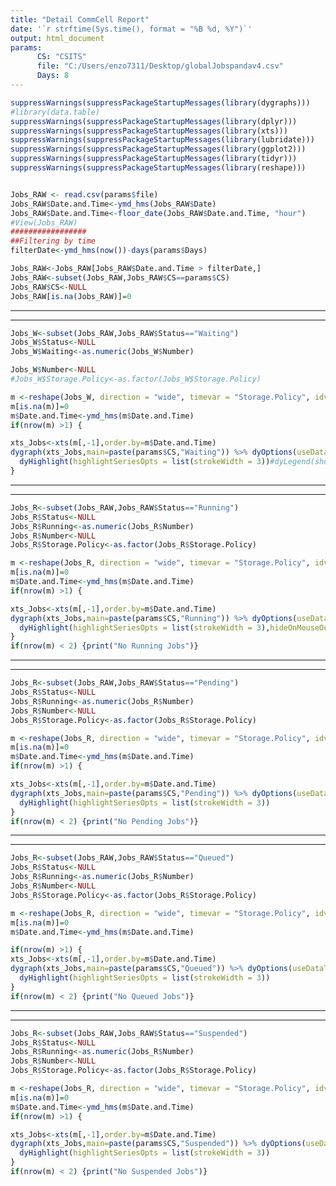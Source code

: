 ```yaml
---
title: "Detail CommCell Report"
date: '`r strftime(Sys.time(), format = "%B %d, %Y")`'
output: html_document
params:
      CS: "CSITS"
      file: "C:/Users/enzo7311/Desktop/globalJobspandav4.csv"
      Days: 8
---
```


```r
suppressWarnings(suppressPackageStartupMessages(library(dygraphs)))
#library(data.table)
suppressWarnings(suppressPackageStartupMessages(library(dplyr)))
suppressWarnings(suppressPackageStartupMessages(library(xts)))
suppressWarnings(suppressPackageStartupMessages(library(lubridate)))
suppressWarnings(suppressPackageStartupMessages(library(ggplot2)))
suppressWarnings(suppressPackageStartupMessages(library(tidyr)))
suppressWarnings(suppressPackageStartupMessages(library(reshape)))


Jobs_RAW <- read.csv(params$file)
Jobs_RAW$Date.and.Time<-ymd_hms(Jobs_RAW$Date)
Jobs_RAW$Date.and.Time<-floor_date(Jobs_RAW$Date.and.Time, "hour")
#View(Jobs_RAW)
#################
##Filtering by time
filterDate<-ymd_hms(now())-days(params$Days)

Jobs_RAW<-Jobs_RAW[Jobs_RAW$Date.and.Time > filterDate,]
Jobs_RAW<-subset(Jobs_RAW,Jobs_RAW$CS==params$CS)
Jobs_RAW$CS<-NULL
Jobs_RAW[is.na(Jobs_RAW)]=0
```

***

***

```r

Jobs_W<-subset(Jobs_RAW,Jobs_RAW$Status=="Waiting")
Jobs_W$Status<-NULL
Jobs_W$Waiting<-as.numeric(Jobs_W$Number)

Jobs_W$Number<-NULL
#Jobs_W$Storage.Policy<-as.factor(Jobs_W$Storage.Policy)

m <-reshape(Jobs_W, direction = "wide", timevar = "Storage.Policy", idvar = "Date.and.Time")          
m[is.na(m)]=0
m$Date.and.Time<-ymd_hms(m$Date.and.Time)
if(nrow(m) >1) {

xts_Jobs<-xts(m[,-1],order.by=m$Date.and.Time)
dygraph(xts_Jobs,main=paste(params$CS,"Waiting")) %>% dyOptions(useDataTimezone = TRUE,fillGraph = TRUE, fillAlpha = 0.2)%>% dyRangeSelector()%>% dyRangeSelector()%>%
  dyHighlight(highlightSeriesOpts = list(strokeWidth = 3))#dyLegend(show = "follow",width = 400)%>%
}
```

***

***

```r
Jobs_R<-subset(Jobs_RAW,Jobs_RAW$Status=="Running")
Jobs_R$Status<-NULL
Jobs_R$Running<-as.numeric(Jobs_R$Number)
Jobs_R$Number<-NULL
Jobs_R$Storage.Policy<-as.factor(Jobs_R$Storage.Policy)

m <-reshape(Jobs_R, direction = "wide", timevar = "Storage.Policy", idvar = "Date.and.Time")          
m[is.na(m)]=0
m$Date.and.Time<-ymd_hms(m$Date.and.Time)
if(nrow(m) >1) {

xts_Jobs<-xts(m[,-1],order.by=m$Date.and.Time)
dygraph(xts_Jobs,main=paste(params$CS,"Running")) %>% dyOptions(useDataTimezone = TRUE,fillGraph = TRUE, fillAlpha = 0.2)%>% dyRangeSelector()%>% dyRangeSelector()%>%
  dyHighlight(highlightSeriesOpts = list(strokeWidth = 3),hideOnMouseOut = FALSE)
}
if(nrow(m) < 2) {print("No Running Jobs")} 
```

***

***

```r
Jobs_R<-subset(Jobs_RAW,Jobs_RAW$Status=="Pending")
Jobs_R$Status<-NULL
Jobs_R$Running<-as.numeric(Jobs_R$Number)
Jobs_R$Number<-NULL
Jobs_R$Storage.Policy<-as.factor(Jobs_R$Storage.Policy)

m <-reshape(Jobs_R, direction = "wide", timevar = "Storage.Policy", idvar = "Date.and.Time")          
m[is.na(m)]=0
m$Date.and.Time<-ymd_hms(m$Date.and.Time)
if(nrow(m) >1) {

xts_Jobs<-xts(m[,-1],order.by=m$Date.and.Time)
dygraph(xts_Jobs,main=paste(params$CS,"Pending")) %>% dyOptions(useDataTimezone = TRUE,fillGraph = TRUE, fillAlpha = 0.2)%>% dyRangeSelector()%>% dyRangeSelector()%>%
  dyHighlight(highlightSeriesOpts = list(strokeWidth = 3))
}
if(nrow(m) < 2) {print("No Pending Jobs")} 
```

***

***

```r
Jobs_R<-subset(Jobs_RAW,Jobs_RAW$Status=="Queued")
Jobs_R$Status<-NULL
Jobs_R$Running<-as.numeric(Jobs_R$Number)
Jobs_R$Number<-NULL
Jobs_R$Storage.Policy<-as.factor(Jobs_R$Storage.Policy)

m <-reshape(Jobs_R, direction = "wide", timevar = "Storage.Policy", idvar = "Date.and.Time")          
m[is.na(m)]=0
m$Date.and.Time<-ymd_hms(m$Date.and.Time)

if(nrow(m) >1) {
xts_Jobs<-xts(m[,-1],order.by=m$Date.and.Time)
dygraph(xts_Jobs,main=paste(params$CS,"Queued")) %>% dyOptions(useDataTimezone = TRUE,fillGraph = TRUE, fillAlpha = 0.2)%>% dyRangeSelector()%>% dyRangeSelector()%>%
  dyHighlight(highlightSeriesOpts = list(strokeWidth = 3))
}
if(nrow(m) < 2) {print("No Queued Jobs")} 
```

***

***

```r
Jobs_R<-subset(Jobs_RAW,Jobs_RAW$Status=="Suspended")
Jobs_R$Status<-NULL
Jobs_R$Running<-as.numeric(Jobs_R$Number)
Jobs_R$Number<-NULL
Jobs_R$Storage.Policy<-as.factor(Jobs_R$Storage.Policy)

m <-reshape(Jobs_R, direction = "wide", timevar = "Storage.Policy", idvar = "Date.and.Time")          
m[is.na(m)]=0
m$Date.and.Time<-ymd_hms(m$Date.and.Time)
if(nrow(m) >1) {

xts_Jobs<-xts(m[,-1],order.by=m$Date.and.Time)
dygraph(xts_Jobs,main=paste(params$CS,"Suspended")) %>% dyOptions(useDataTimezone = TRUE,fillGraph = TRUE, fillAlpha = 0.2)%>% dyRangeSelector()%>% dyRangeSelector()%>%
  dyHighlight(highlightSeriesOpts = list(strokeWidth = 3))
}
if(nrow(m) < 2) {print("No Suspended Jobs")} 
```
